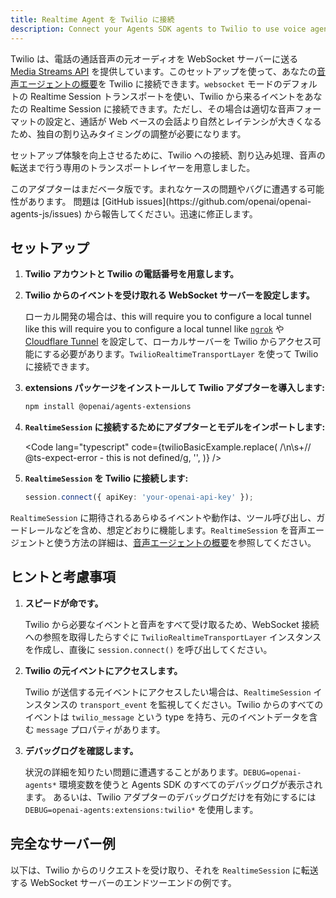 ```yaml
---
title: Realtime Agent を Twilio に接続
description: Connect your Agents SDK agents to Twilio to use voice agents
---
```



Twilio は、電話の通話音声の元オーディオを WebSocket サーバーに送る [Media Streams API](https://www.twilio.com/docs/voice/media-streams) を提供しています。このセットアップを使って、あなたの[音声エージェントの概要](/openai-agents-js/ja/guides/voice-agents)を Twilio に接続できます。`websocket` モードのデフォルトの Realtime Session トランスポートを使い、Twilio から来るイベントをあなたの Realtime Session に接続できます。ただし、その場合は適切な音声フォーマットの設定と、通話が Web ベースの会話より自然とレイテンシが大きくなるため、独自の割り込みタイミングの調整が必要になります。

セットアップ体験を向上させるために、Twilio への接続、割り込み処理、音声の転送まで行う専用のトランスポートレイヤーを用意しました。

<Aside type="caution">
  このアダプターはまだベータ版です。まれなケースの問題やバグに遭遇する可能性があります。
  問題は [GitHub issues](https://github.com/openai/openai-agents-js/issues)
  から報告してください。迅速に修正します。
</Aside>

## セットアップ

<Steps>

1. **Twilio アカウントと Twilio の電話番号を用意します。**

2. **Twilio からのイベントを受け取れる WebSocket サーバーを設定します。**

   ローカル開発の場合は、this will require you to configure a local tunnel like
   this will require you to configure a local tunnel like [`ngrok`](https://ngrok.io/) や
   [Cloudflare Tunnel](https://developers.cloudflare.com/pages/how-to/preview-with-cloudflare-tunnel/) を設定して、ローカルサーバーを Twilio からアクセス可能にする必要があります。`TwilioRealtimeTransportLayer`
   を使って Twilio に接続できます。

3. **extensions パッケージをインストールして Twilio アダプターを導入します:**

   ```bash
   npm install @openai/agents-extensions
   ```

4. **`RealtimeSession` に接続するためにアダプターとモデルをインポートします:**

   <Code
     lang="typescript"
     code={twilioBasicExample.replace(
       /\n\s+\/\/ @ts-expect-error - this is not defined/g,
       '',
     )}
   />

5. **`RealtimeSession` を Twilio に接続します:**

   ```typescript
   session.connect({ apiKey: 'your-openai-api-key' });
   ```

</Steps>

`RealtimeSession` に期待されるあらゆるイベントや動作は、ツール呼び出し、ガードレールなどを含め、想定どおりに機能します。`RealtimeSession` を音声エージェントと使う方法の詳細は、[音声エージェントの概要](/openai-agents-js/ja/guides/voice-agents)を参照してください。

## ヒントと考慮事項

1. **スピードが命です。**

   Twilio から必要なイベントと音声をすべて受け取るため、WebSocket 接続への参照を取得したらすぐに
   `TwilioRealtimeTransportLayer` インスタンスを作成し、直後に `session.connect()` を呼び出してください。

2. **Twilio の元イベントにアクセスします。**

   Twilio が送信する元イベントにアクセスしたい場合は、`RealtimeSession` インスタンスの
   `transport_event` を監視してください。Twilio からのすべてのイベントは `twilio_message` という type を持ち、元のイベントデータを含む `message` プロパティがあります。

3. **デバッグログを確認します。**

   状況の詳細を知りたい問題に遭遇することがあります。`DEBUG=openai-agents*` 環境変数を使うと Agents SDK のすべてのデバッグログが表示されます。
   あるいは、Twilio アダプターのデバッグログだけを有効にするには
   `DEBUG=openai-agents:extensions:twilio*` を使用します。

## 完全なサーバー例

以下は、Twilio からのリクエストを受け取り、それを `RealtimeSession` に転送する WebSocket サーバーのエンドツーエンドの例です。

<Code
  lang="typescript"
  code={twilioServerExample}
  title="Fastify を使ったサーバー例"
/>
